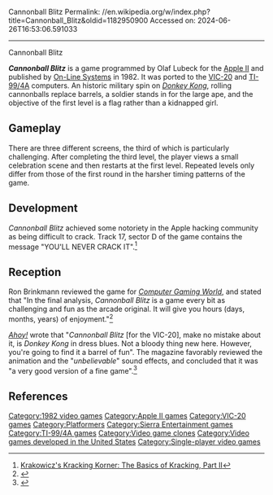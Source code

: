Cannonball Blitz
Permalink: //en.wikipedia.org/w/index.php?title=Cannonball_Blitz&oldid=1182950900
Accessed on: 2024-06-26T16:53:06.591033



------
Cannonball Blitz
{{Short description|1982 video game}}
{{Infobox video game
|title          =Cannonball Blitz
|collapsible    =
|state          =
|image          =Canonball Blitz.jpg
|caption        =
|developer      =[[Sierra On-Line|On-Line Systems]]
|publisher      =[[Sierra On-Line|On-Line Systems]]
|series         =
|engine         =
|released       ={{Video game release|NA|1982}}
|genre          =[[Platform game|Platform]]
|modes          =[[Single-player video game|Single-player]]
|platforms      = [[Apple II]], [[TI-99/4A]], [[VIC-20]]
|designer = Olaf Lubeck
}}

'''''Cannonball Blitz''''' is a game programmed by Olaf Lubeck for the [[Apple II]] and published by [[Sierra On-Line|On-Line Systems]] in 1982. It was ported to the [[VIC-20]] and [[TI-99/4A]] computers. An historic military spin on ''[[Donkey Kong (arcade game)|Donkey Kong]]'', rolling cannonballs replace barrels, a soldier stands in for the large ape, and the objective of the first level is a flag rather than a kidnapped girl.

==Gameplay==
There are three different screens, the third of which is particularly challenging. After completing the third level, the player views a small celebration scene and then restarts at the first level. Repeated levels only differ from those of the first round in the harsher timing patterns of the game.

==Development==
''Cannonball Blitz'' achieved some notoriety in the Apple hacking community as being difficult to crack. Track 17, sector D of the game contains the message "YOU'LL NEVER CRACK IT".<ref>[http://www.textfiles.com/100/krckwczt.app Krakowicz's Kracking Korner: The Basics of Kracking, Part II]</ref>

==Reception==
Ron Brinkmann reviewed the game for ''[[Computer Gaming World]]'', and stated that "In the final analysis, ''Cannonball Blitz'' is a game every bit as challenging and fun as the arcade original. It will give you hours (days, months, years) of enjoyment."<ref name="CGW6">{{cite magazine |last=Gittleman |first=Barry |title=Micro - Reviews |magazine=Computer Gaming World |date=September–October 1982 |volume=1 |issue=6 |pages=42}}</ref>

''[[Ahoy!]]'' wrote that "''Cannonball Blitz'' [for the VIC-20], make no mistake about it, is ''Donkey Kong'' in dress blues. Not a bloody thing new here. However, you're going to find it a barrel of fun". The magazine favorably reviewed the animation and the "''unbelievable''" sound effects, and concluded that it was "a very good version of a fine game".<ref name="meade198401">{{cite news | url=https://archive.org/stream/Ahoy_Issue_01_1984-01_Ion_International_US#page/n55/mode/2up | title=Cannonball Blitz | work=Ahoy! | date=January 1984 | accessdate=27 June 2014 | author=Meade, E. C. | pages=56–57}}</ref>

==References==
{{Reflist}}
{{Sierra Adventure Games}}

[[Category:1982 video games]]
[[Category:Apple II games]]
[[Category:VIC-20 games]]
[[Category:Platformers]]
[[Category:Sierra Entertainment games]]
[[Category:TI-99/4A games]]
[[Category:Video game clones]]
[[Category:Video games developed in the United States]]
[[Category:Single-player video games]]


{{SierraEntertainment-stub}}
{{platform-videogame-stub}}